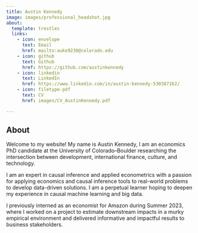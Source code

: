 ```yaml
---
title: Austin Kennedy
image: images/professional_headshot.jpg
about:
  template: trestles
  links: 
    - icon: envelope
      text: Email
      href: mailto:auke9230@colorado.edu
    - icon: github
      text: Github
      href: https://github.com/austinkennedy
    - icon: linkedin
      text: LinkedIn
      href: https://www.linkedin.com/in/austin-kennedy-530387162/
    - icon: filetype-pdf
      text: CV
      href: images/CV_AustinKennedy.pdf

---
```


## About

Welcome to my website! My name is Austin Kennedy, I am an economics PhD candidate at the University of Colorado--Boulder researching the intersection between development, international finance, culture, and technology.

I am an expert in causal inference and applied econometrics with a passion for applying economics and causal inference tools to real-world problems to develop data-driven solutions. I am a perpetual learner hoping to deepen my experience in causal machine learning and big data. 

I previously interned as an economist for Amazon during Summer 2023, where I worked on a project to estimate downstream impacts in a murky empirical environment and delivered informative and impactful results to business stakeholders.



